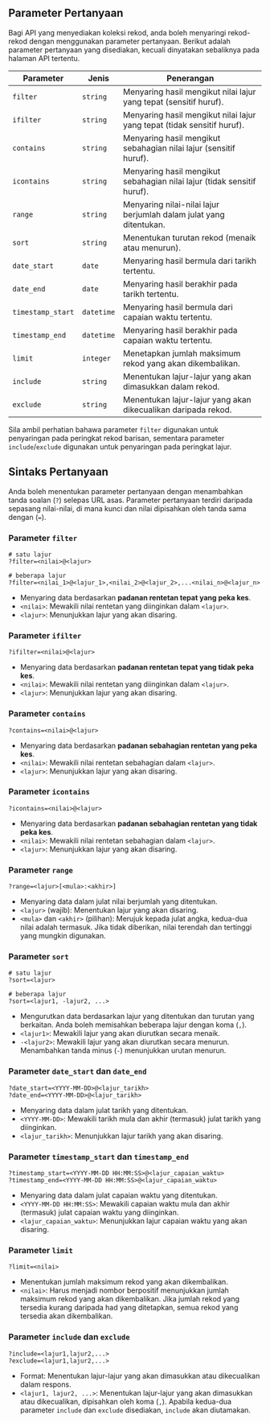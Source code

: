 ## Parameter Pertanyaan

Bagi API yang menyediakan koleksi rekod, anda boleh menyaringi rekod-rekod dengan menggunakan parameter pertanyaan.
Berikut adalah parameter pertanyaan yang disediakan, kecuali dinyatakan sebaliknya pada halaman API tertentu.

| Parameter         | Jenis      | Penerangan                                                              |
| ----------------- | ---------- | ----------------------------------------------------------------------- |
| `filter`          | `string`   | Menyaring hasil mengikut nilai lajur yang tepat (sensitif huruf).       |
| `ifilter`         | `string`   | Menyaring hasil mengikut nilai lajur yang tepat (tidak sensitif huruf). |
| `contains`        | `string`   | Menyaring hasil mengikut sebahagian nilai lajur (sensitif huruf).       |
| `icontains`       | `string`   | Menyaring hasil mengikut sebahagian nilai lajur (tidak sensitif huruf). |
| `range`           | `string`   | Menyaring nilai-nilai lajur berjumlah dalam julat yang ditentukan.      |
| `sort`            | `string`   | Menentukan turutan rekod (menaik atau menurun).                         |
| `date_start`      | `date`     | Menyaring hasil bermula dari tarikh tertentu.                           |
| `date_end`        | `date`     | Menyaring hasil berakhir pada tarikh tertentu.                          |
| `timestamp_start` | `datetime` | Menyaring hasil bermula dari capaian waktu tertentu.                    |
| `timestamp_end`   | `datetime` | Menyaring hasil berakhir pada capaian waktu tertentu.                   |
| `limit`           | `integer`  | Menetapkan jumlah maksimum rekod yang akan dikembalikan.                |
| `include`         | `string`   | Menentukan lajur-lajur yang akan dimasukkan dalam rekod.                |
| `exclude`         | `string`   | Menentukan lajur-lajur yang akan dikecualikan daripada rekod.           |

Sila ambil perhatian bahawa parameter `filter` digunakan untuk penyaringan pada peringkat rekod barisan, sementara parameter `include`/`exclude` digunakan untuk penyaringan pada peringkat lajur.

## Sintaks Pertanyaan

Anda boleh menentukan parameter pertanyaan dengan menambahkan tanda soalan (`?`) selepas URL asas.
Parameter pertanyaan terdiri daripada sepasang nilai-nilai, di mana kunci dan nilai dipisahkan oleh tanda sama dengan (`=`).

### Parameter `filter`

```http
# satu lajur
?filter=<nilai>@<lajur>

# beberapa lajur
?filter=<nilai_1>@<lajur_1>,<nilai_2>@<lajur_2>,...<nilai_n>@<lajur_n>
```

- Menyaring data berdasarkan **padanan rentetan tepat yang peka kes**.
- `<nilai>`: Mewakili nilai rentetan yang diinginkan dalam `<lajur>`.
- `<lajur>`: Menunjukkan lajur yang akan disaring.

### Parameter `ifilter`

```http
?ifilter=<nilai>@<lajur>
```

- Menyaring data berdasarkan **padanan rentetan tepat yang tidak peka kes**.
- `<nilai>`: Mewakili nilai rentetan yang diinginkan dalam `<lajur>`.
- `<lajur>`: Menunjukkan lajur yang akan disaring.

### Parameter `contains`

```http
?contains=<nilai>@<lajur>
```

- Menyaring data berdasarkan **padanan sebahagian rentetan yang peka kes**.
- `<nilai>`: Mewakili nilai rentetan sebahagian dalam `<lajur>`.
- `<lajur>`: Menunjukkan lajur yang akan disaring.

### Parameter `icontains`

```http
?icontains=<nilai>@<lajur>
```

- Menyaring data berdasarkan **padanan sebahagian rentetan yang tidak peka kes**.
- `<nilai>`: Mewakili nilai rentetan sebahagian dalam `<lajur>`.
- `<lajur>`: Menunjukkan lajur yang akan disaring.

### Parameter `range`

```http
?range=<lajur>[<mula>:<akhir>]
```

- Menyaring data dalam julat nilai berjumlah yang ditentukan.
- `<lajur>` (wajib): Menentukan lajur yang akan disaring.
- `<mula>` dan `<akhir>` (pilihan): Merujuk kepada julat angka, kedua-dua nilai adalah termasuk. Jika tidak diberikan, nilai terendah dan tertinggi yang mungkin digunakan.

### Parameter `sort`

```http
# satu lajur
?sort=<lajur>

# beberapa lajur
?sort=<lajur1, -lajur2, ...>
```

- Mengurutkan data berdasarkan lajur yang ditentukan dan turutan yang berkaitan. Anda boleh memisahkan beberapa lajur dengan koma (`,`).
- `<lajur1>`: Mewakili lajur yang akan diurutkan secara menaik.
- `-<lajur2>`: Mewakili lajur yang akan diurutkan secara menurun. Menambahkan tanda minus (`-`) menunjukkan urutan menurun.

### Parameter `date_start` dan `date_end`

```http
?date_start=<YYYY-MM-DD>@<lajur_tarikh>
?date_end=<YYYY-MM-DD>@<lajur_tarikh>
```

- Menyaring data dalam julat tarikh yang ditentukan.
- `<YYYY-MM-DD>`: Mewakili tarikh mula dan akhir (termasuk) julat tarikh yang diinginkan.
- `<lajur_tarikh>`: Menunjukkan lajur tarikh yang akan disaring.

### Parameter `timestamp_start` dan `timestamp_end`

```http
?timestamp_start=<YYYY-MM-DD HH:MM:SS>@<lajur_capaian_waktu>
?timestamp_end=<YYYY-MM-DD HH:MM:SS>@<lajur_capaian_waktu>
```

- Menyaring data dalam julat capaian waktu yang ditentukan.
- `<YYYY-MM-DD HH:MM:SS>`: Mewakili capaian waktu mula dan akhir (termasuk) julat capaian waktu yang diinginkan.
- `<lajur_capaian_waktu>`: Menunjukkan lajur capaian waktu yang akan disaring.

### Parameter `limit`

```http
?limit=<nilai>
```

- Menentukan jumlah maksimum rekod yang akan dikembalikan.
- `<nilai>`: Harus menjadi nombor berpositif menunjukkan jumlah maksimum rekod yang akan dikembalikan.
  Jika jumlah rekod yang tersedia kurang daripada had yang ditetapkan, semua rekod yang tersedia akan dikembalikan.

### Parameter `include` dan `exclude`

```http
?include=<lajur1,lajur2,...>
?exclude=<lajur1,lajur2,...>
```

- Format: Menentukan lajur-lajur yang akan dimasukkan atau dikecualikan dalam respons.
- `<lajur1, lajur2, ...>`: Menentukan lajur-lajur yang akan dimasukkan atau dikecualikan, dipisahkan oleh koma (`,`).
  Apabila kedua-dua parameter `include` dan `exclude` disediakan, `include` akan diutamakan.
